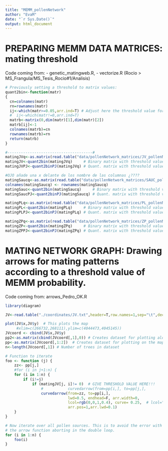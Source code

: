 ```yaml
---
title: "MEMM_pollenNetwork"
author: "EvaM"
date: "`r Sys.Date()`"
output: html_document
---
```


# PREPARING MEMM DATA MATRICES: mating threshold 
Code coming from:
- genetic_matingweb.R, 
- vectorize.R (Rocio > MS_Frangula/MS_Tesis_Rocio#1/Analisis) 

```r
# Previously setting a threshold to matrix values:
quant2bin<-function(matr)
{
  cn=colnames(matr)
  rn=rownames(matr)
  ij<-which(matr>=0.05,arr.ind=T) # Adjust here the threshold value for mating.
  #  ij<-which(matr!=0,arr.ind=T)
  matrb<-matrix(0,dim(matr)[1],dim(matr)[2])
  matrb[ij]<-1
  colnames(matrb)=cn
  rownames(matrb)=rn
  return(matrb)
}

#--------------------------------------#
matingJVq<-as.matrix(read.table("data/pollenNetwork_matrices/JV_pollenNetwork_median.txt",header=T,sep="\t",dec=".",na.strings="NA", row.names=1))
matingJV<-quant2bin(matingJVq)     # Binary matrix with threshold value. Row:father/column:mother
matingJVPJ<-quant2binPJ(matingJVq) # Quant. matrix with threshold value

#OJO añade una x delante de los nombre de las columnas ¿????
matingSaucq<-as.matrix(read.table("data/pollenNetwork_matrices/SAUC_pollenNetwork.txt",header=T,sep="\t",dec=".",na.strings="NA",row.names=1)) 
colnames(matingSaucq) <- rownames(matingSaucq)
matingSauc<-quant2bin(matingSaucq)     # Binary matrix with threshold value
matingSaucPJ<-quant2binPJ(matingSaucq) # Quant. matrix with threshold value

matingPLq<-as.matrix(read.table("data/pollenNetwork_matrices/PL_pollenNetwork_median.txt",header=T,sep="\t",dec=".",na.strings="NA",row.names=1))
matingPL<-quant2bin(matingPLq)     # Binary matrix with threshold value
matingPLPJ<-quant2binPJ(matingPLq) # Quant. matrix with threshold value

matingZPq<-as.matrix(read.table("data/pollenNetwork_matrices/ZP_pollenNetwork_median.txt",header=T,sep="\t",dec=".",na.strings="NA",row.names=1))
matingZP<-quant2bin(matingZPq)     # Binary matrix with threshold value
matingZPPJ<-quant2binPJ(matingZPq) # Quant. matrix with threshold value

```

# MATING NETWORK GRAPH: Drawing arrows for mating patterns according to a threshold value of MEMM probability.
Code coming from: arrows_Pedro_OK.R

```r
library(diagram)

JV<-read.table("./coordinates/JV.txt",header=T,row.names=1,sep="\t",dec=".",na.strings="NA")

plot(JV$x,JV$y)  # This plots the map
     #xlim=c(266732,268111),ylim=c(4044473,4045145)) 
JVcoord <- cbind(JV$x,JV$y)
pp2<-as.matrix(cbind(JVcoord[,1],0)) # Creates dataset for plotting along line
pp<-as.matrix(JVcoord[,1:2])  # Creates dataset for plotting on the map
n<-length(JVcoord[,1]) # Number of trees in dataset

# Function to iterate
foo <- function (j) {
    zz<- pp[j,]
    #for (i in j+1:n) {
    for (i in 1:n) {
        if (i!=j)
            if (matingJV[j, i]!= 0)  # GIVE THRESHOLD VALUE HERE!!!
                #           curvedarrow(from=pp[i,], to=pp[j,],
                curvedarrow(from=zz, to=pp[i,],
                            lwd=0.5, endhead=F, arr.width=0,
                            lcol=rgb(0,0,1,0.4), curve= 0.25,  # lcol="blue",
                            arr.pos=1,arr.lwd=0.1)
    }
}

# Now iterate over all pollen sources. This is to avoid the error with
# the arrow function aborting in the double loop.
for (i in 1:n) {
    foo(i)
}

```

